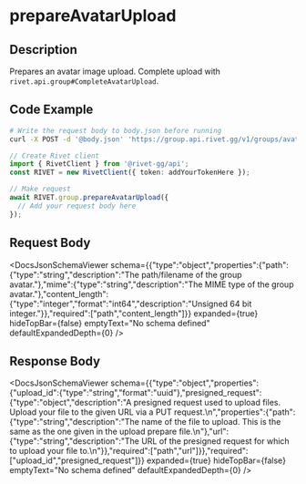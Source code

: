

# prepareAvatarUpload

## Description

Prepares an avatar image upload.
Complete upload with `rivet.api.group#CompleteAvatarUpload`.


## Code Example

<CodeGroup title='Request' tag='POST' label='https://group.api.rivet.gg/v1/groups/avatar-upload/prepare'>

```bash {{ title: 'cURL' }}
# Write the request body to body.json before running
curl -X POST -d '@body.json' 'https://group.api.rivet.gg/v1/groups/avatar-upload/prepare'
```

```ts
// Create Rivet client
import { RivetClient } from '@rivet-gg/api';
const RIVET = new RivetClient({ token: addYourTokenHere });

// Make request
await RIVET.group.prepareAvatarUpload({
  // Add your request body here
});
```

</CodeGroup>


## Request Body

<DocsJsonSchemaViewer
  schema={{"type":"object","properties":{"path":{"type":"string","description":"The path/filename of the group avatar."},"mime":{"type":"string","description":"The MIME type of the group avatar."},"content_length":{"type":"integer","format":"int64","description":"Unsigned 64 bit integer."}},"required":["path","content_length"]}}
  expanded={true}
  hideTopBar={false}
  emptyText="No schema defined"
  defaultExpandedDepth={0}
/>


## Response Body

<DocsJsonSchemaViewer
  schema={{"type":"object","properties":{"upload_id":{"type":"string","format":"uuid"},"presigned_request":{"type":"object","description":"A presigned request used to upload files.  Upload your file to the given URL via a PUT request.\n","properties":{"path":{"type":"string","description":"The name of the file to upload.  This is the same as the one given in the upload prepare file.\n"},"url":{"type":"string","description":"The URL of the presigned request for which to upload your file to.\n"}},"required":["path","url"]}},"required":["upload_id","presigned_request"]}}
  expanded={true}
  hideTopBar={false}
  emptyText="No schema defined"
  defaultExpandedDepth={0}
/>

